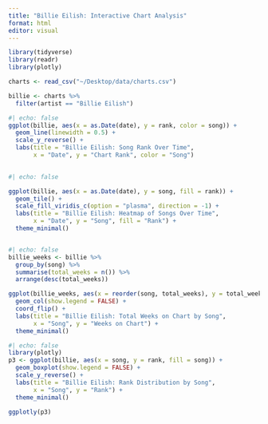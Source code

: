 ```yaml
---
title: "Billie Eilish: Interactive Chart Analysis"
format: html
editor: visual
---
```


```r

library(tidyverse)
library(readr)
library(plotly)

charts <- read_csv("~/Desktop/data/charts.csv")

billie <- charts %>%
  filter(artist == "Billie Eilish")
```

```r
#| echo: false
ggplot(billie, aes(x = as.Date(date), y = rank, color = song)) +
  geom_line(linewidth = 0.5) +
  scale_y_reverse() +
  labs(title = "Billie Eilish: Song Rank Over Time",
       x = "Date", y = "Chart Rank", color = "Song") 
  

```

```r
#| echo: false

ggplot(billie, aes(x = as.Date(date), y = song, fill = rank)) +
  geom_tile() +
  scale_fill_viridis_c(option = "plasma", direction = -1) +
  labs(title = "Billie Eilish: Heatmap of Songs Over Time",
       x = "Date", y = "Song", fill = "Rank") +
  theme_minimal()


```

```         
```

```r
#| echo: false
billie_weeks <- billie %>%
  group_by(song) %>%
  summarise(total_weeks = n()) %>%
  arrange(desc(total_weeks))

ggplot(billie_weeks, aes(x = reorder(song, total_weeks), y = total_weeks, fill = song)) +
  geom_col(show.legend = FALSE) +
  coord_flip() +
  labs(title = "Billie Eilish: Total Weeks on Chart by Song",
       x = "Song", y = "Weeks on Chart") +
  theme_minimal()

```

```r
#| echo: false
library(plotly)
p3 <- ggplot(billie, aes(x = song, y = rank, fill = song)) +
  geom_boxplot(show.legend = FALSE) +
  scale_y_reverse() +
  labs(title = "Billie Eilish: Rank Distribution by Song",
       x = "Song", y = "Rank") +
  theme_minimal()

ggplotly(p3)

```
